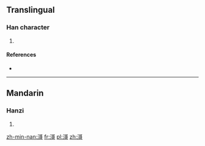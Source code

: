 ==Translingual==

===Han character===
{{Han char|rn=85|rad=水|as=10|sn=13|four=31121|canj=EMRR}}

# {{defn|Han|sort=水10}}

====References====
* {{Han ref|kx=0643.040|dkj=18033|dj=1050.110|hdz=31696.020|uh=6ED2|ud=28370|bh=DE4F|bd=56911}}

----

==Mandarin==

===Hanzi===
{{cmn-hanzi|pin=[[bì]] ([[bi4]]), [[gē]] ([[ge1]])|wg=pi<sup>4</sup>, ko<sup>1</sup>}}

# {{defn|lang=cmn|sort=水10}}

[[zh-min-nan:滒]]
[[fr:滒]]
[[pl:滒]]
[[zh:滒]]